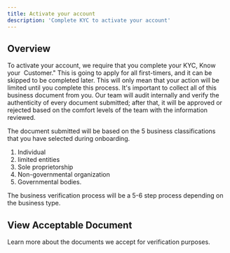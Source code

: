 ```yaml
---
title: Activate your account
description: 'Complete KYC to activate your account'
---
```


## Overview

To activate your account, we require that you complete your KYC, Know your  Customer." This is going to apply for all first-timers, and it can be skipped to be completed later. This will only mean that your action will be limited until you complete this process. It's important to collect all of this business document from you. Our team will audit internally and verify the authenticity of every document submitted; after that, it will be approved or rejected based on the comfort levels of the team with the information reviewed. 

The document submitted will be based on the 5 business classifications that you have selected during onboarding. 
1. Individual 
2. limited entities
3. Sole proprietorship 
4. Non-governmental organization
5. Governmental bodies. 

The business verification process will be a 5-6 step process depending on the business type. 

## View Acceptable Document

<CardGroup cols={2}>
  <Card
    title="Acceptable Documents"
    icon="badge-check"
    href="/setup-cepta/create-account/activate-your-account"
  >
    Learn more about the documents we accept for verification purposes. 
  </Card>
</CardGroup>
